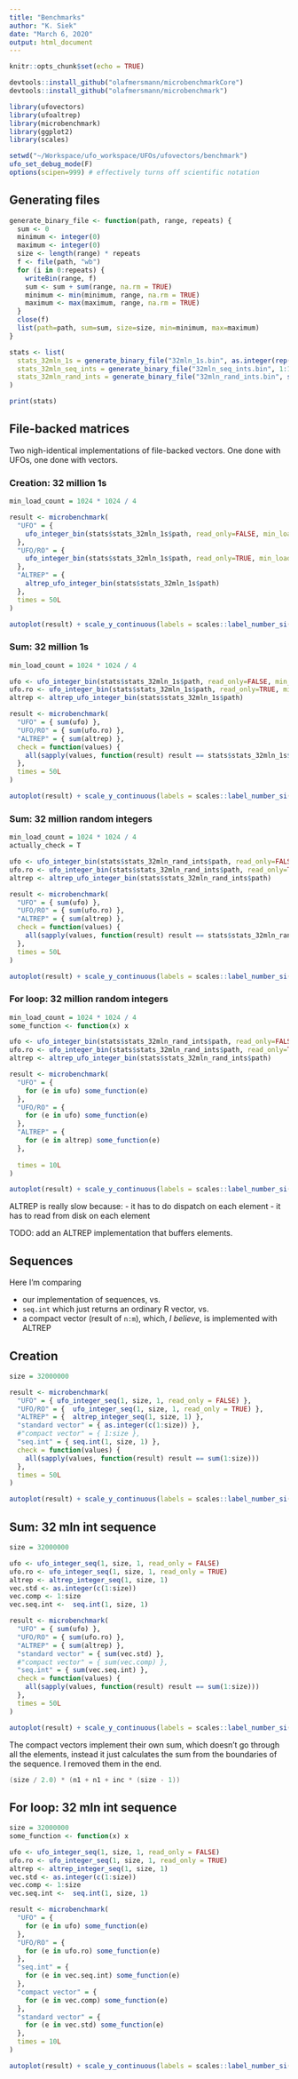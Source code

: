 ```yaml
---
title: "Benchmarks"
author: "K. Siek"
date: "March 6, 2020"
output: html_document
---
```


```r
knitr::opts_chunk$set(echo = TRUE)
```

```R
devtools::install_github("olafmersmann/microbenchmarkCore")
devtools::install_github("olafmersmann/microbenchmark")
```

```r
library(ufovectors)
library(ufoaltrep)
library(microbenchmark)
library(ggplot2)
library(scales)
```

```R
setwd("~/Workspace/ufo_workspace/UFOs/ufovectors/benchmark")
ufo_set_debug_mode(F)
options(scipen=999) # effectively turns off scientific notation
```

## Generating files

```r
generate_binary_file <- function(path, range, repeats) {
  sum <- 0
  minimum <- integer(0)
  maximum <- integer(0)
  size <- length(range) * repeats
  f <- file(path, "wb")
  for (i in 0:repeats) {
    writeBin(range, f)
    sum <- sum + sum(range, na.rm = TRUE)
    minimum <- min(minimum, range, na.rm = TRUE)
    maximum <- max(maximum, range, na.rm = TRUE)
  }
  close(f)
  list(path=path, sum=sum, size=size, min=minimum, max=maximum)
}

stats <- list(
  stats_32mln_1s = generate_binary_file("32mln_1s.bin", as.integer(rep(1, 1000000)), 32), #126MB
  stats_32mln_seq_ints = generate_binary_file("32mln_seq_ints.bin", 1:1000000, 32),
  stats_32mln_rand_ints = generate_binary_file("32mln_rand_ints.bin", sample(1000000, replace=T), 32)
)

print(stats)
```

## File-backed matrices

Two nigh-identical implementations of file-backed vectors. One done with UFOs, one done with vectors.


### Creation: 32 million 1s

```r
min_load_count = 1024 * 1024 / 4

result <- microbenchmark(
  "UFO" = { 
    ufo_integer_bin(stats$stats_32mln_1s$path, read_only=FALSE, min_load_count=min_load_count)
  },
  "UFO/RO" = { 
    ufo_integer_bin(stats$stats_32mln_1s$path, read_only=TRUE, min_load_count=min_load_count)
  },
  "ALTREP" = {
    altrep_ufo_integer_bin(stats$stats_32mln_1s$path)
  },
  times = 50L
)

autoplot(result) + scale_y_continuous(labels = scales::label_number_si())
```

### Sum: 32 million 1s

```r
min_load_count = 1024 * 1024 / 4

ufo <- ufo_integer_bin(stats$stats_32mln_1s$path, read_only=FALSE, min_load_count=min_load_count)
ufo.ro <- ufo_integer_bin(stats$stats_32mln_1s$path, read_only=TRUE, min_load_count=min_load_count)
altrep <- altrep_ufo_integer_bin(stats$stats_32mln_1s$path)

result <- microbenchmark(
  "UFO" = { sum(ufo) },
  "UFO/RO" = { sum(ufo.ro) },
  "ALTREP" = { sum(altrep) },
  check = function(values) {
    all(sapply(values, function(result) result == stats$stats_32mln_1s$sum))
  },
  times = 50L
)

autoplot(result) + scale_y_continuous(labels = scales::label_number_si())
```

### Sum: 32 million random integers

```r
min_load_count = 1024 * 1024 / 4
actually_check = T

ufo <- ufo_integer_bin(stats$stats_32mln_rand_ints$path, read_only=FALSE, min_load_count=min_load_count)
ufo.ro <- ufo_integer_bin(stats$stats_32mln_rand_ints$path, read_only=TRUE, min_load_count=min_load_count)
altrep <- altrep_ufo_integer_bin(stats$stats_32mln_rand_ints$path)

result <- microbenchmark(
  "UFO" = { sum(ufo) },
  "UFO/RO" = { sum(ufo.ro) },
  "ALTREP" = { sum(altrep) },
  check = function(values) {
    all(sapply(values, function(result) result == stats$stats_32mln_rand_ints$sum))
  },
  times = 50L
)

autoplot(result) + scale_y_continuous(labels = scales::label_number_si())
```

### For loop: 32 million random integers

```r
min_load_count = 1024 * 1024 / 4
some_function <- function(x) x

ufo <- ufo_integer_bin(stats$stats_32mln_rand_ints$path, read_only=FALSE, min_load_count=min_load_count)
ufo.ro <- ufo_integer_bin(stats$stats_32mln_rand_ints$path, read_only=TRUE, min_load_count=min_load_count)
altrep <- altrep_ufo_integer_bin(stats$stats_32mln_rand_ints$path)

result <- microbenchmark(
  "UFO" = {
    for (e in ufo) some_function(e)
  },
  "UFO/RO" = {
    for (e in ufo) some_function(e)
  },
  "ALTREP" = {
    for (e in altrep) some_function(e)
  },
  
  times = 10L
)

autoplot(result) + scale_y_continuous(labels = scales::label_number_si())
```

ALTREP is really slow because:
- it has to do dispatch on each element
- it has to read from disk on each element

TODO: add an ALTREP implementation that buffers elements.

## Sequences

Here I'm comparing 

- our implementation of sequences, vs.
- `seq.int` which just returns an ordinary R vector, vs. 
- a compact vector (result of `n:m`), which, *I believe*, is implemented with ALTREP

## Creation

```r
size = 32000000

result <- microbenchmark(
  "UFO" = { ufo_integer_seq(1, size, 1, read_only = FALSE) },
  "UFO/RO" = {  ufo_integer_seq(1, size, 1, read_only = TRUE) },
  "ALTREP" = {  altrep_integer_seq(1, size, 1) },
  "standard vector" = { as.integer(c(1:size)) },
  #"compact vector" = { 1:size },
  "seq.int" = { seq.int(1, size, 1) },
  check = function(values) {
    all(sapply(values, function(result) result == sum(1:size)))
  },
  times = 50L
)

autoplot(result) + scale_y_continuous(labels = scales::label_number_si())
```

## Sum: 32 mln int sequence

```r
size = 32000000

ufo <- ufo_integer_seq(1, size, 1, read_only = FALSE)
ufo.ro <- ufo_integer_seq(1, size, 1, read_only = TRUE)
altrep <- altrep_integer_seq(1, size, 1)
vec.std <- as.integer(c(1:size))
vec.comp <- 1:size
vec.seq.int <-  seq.int(1, size, 1)

result <- microbenchmark(
  "UFO" = { sum(ufo) },
  "UFO/RO" = { sum(ufo.ro) },
  "ALTREP" = { sum(altrep) },
  "standard vector" = { sum(vec.std) },
  #"compact vector" = { sum(vec.comp) },
  "seq.int" = { sum(vec.seq.int) },
  check = function(values) {
    all(sapply(values, function(result) result == sum(1:size)))
  },
  times = 50L
)

autoplot(result) + scale_y_continuous(labels = scales::label_number_si())
```

The compact vectors implement their own sum, which doesn't go through all the elements, instead it just calculates the sum from the boundaries of the sequence. I removed them in the end.

```C
(size / 2.0) * (n1 + n1 + inc * (size - 1))
```

## For loop: 32 mln int sequence

```r
size = 32000000
some_function <- function(x) x

ufo <- ufo_integer_seq(1, size, 1, read_only = FALSE)
ufo.ro <- ufo_integer_seq(1, size, 1, read_only = TRUE)
altrep <- altrep_integer_seq(1, size, 1)
vec.std <- as.integer(c(1:size))
vec.comp <- 1:size
vec.seq.int <-  seq.int(1, size, 1)

result <- microbenchmark(
  "UFO" = {
    for (e in ufo) some_function(e)
  },
  "UFO/RO" = {
    for (e in ufo.ro) some_function(e)
  },
  "seq.int" = {
    for (e in vec.seq.int) some_function(e)
  },
  "compact vector" = {
    for (e in vec.comp) some_function(e)
  },
  "standard vector" = {
    for (e in vec.std) some_function(e)
  },
  times = 10L
)

autoplot(result) + scale_y_continuous(labels = scales::label_number_si())
```